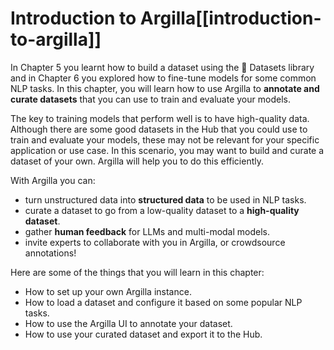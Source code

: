# Introduction to Argilla[[introduction-to-argilla]]

In Chapter 5 you learnt how to build a dataset using the 🤗 Datasets library and in Chapter 6 you explored how to fine-tune models for some common NLP tasks. In this chapter, you will learn how to use Argilla to **annotate and curate datasets** that you can use to train and evaluate your models.

The key to training models that perform well is to have high-quality data. Although there are some good datasets in the Hub that you could use to train and evaluate your models, these may not be relevant for your specific application or use case. In this scenario, you may want to build and curate a dataset of your own. Argilla will help you to do this efficiently.

With Argilla you can:

- turn unstructured data into **structured data** to be used in NLP tasks.
- curate a dataset to go from a low-quality dataset to a **high-quality dataset**.
- gather **human feedback** for LLMs and multi-modal models.
- invite experts to collaborate with you in Argilla, or crowdsource annotations!

Here are some of the things that you will learn in this chapter:

- How to set up your own Argilla instance.
- How to load a dataset and configure it based on some popular NLP tasks.
- How to use the Argilla UI to annotate your dataset.
- How to use your curated dataset and export it to the Hub.

